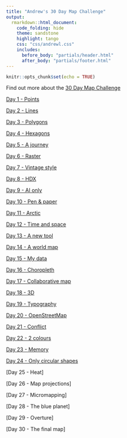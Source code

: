 ```yaml
---
title: "Andrew's 30 Day Map Challenge"
output:
  rmarkdown::html_document:
    code_folding: hide
    theme: sandstone   
    highlight: tango
    css: "css/andrewl.css"
    includes:
      before_body: "partials/header.html"
      after_body: "partials/footer.html"
---
```

```r
knitr::opts_chunk$set(echo = TRUE)
```

Find out more about the [30 Day Map Challenge](https://30daymapchallenge.com/)

[Day 1 - Points](./01-points.html)

[Day 2 - Lines](./02-lines.html)

[Day 3 - Polygons](./03-polygons.html)

[Day 4 - Hexagons](./04-hexagons.html)

[Day 5 - A journey](./05-journey.html)

[Day 6 - Raster](./06-raster.html)

[Day 7 - Vintage style](./07-vintage.html)

[Day 8 - HDX](./08-hdx.html)

[Day 9 - AI only](./09-ai.html)

[Day 10 - Pen & paper](./10-pen-and-paper.html)

[Day 11 - Arctic](./11-arctic.html)

[Day 12 - Time and space](./12-time-space.html)

[Day 13 - A new tool](./13-a-new-tool.html)

[Day 14 - A world map](./14-world-map.html)

[Day 15 - My data](./15-my-data.html)

[Day 16 - Choropleth](./16-choropleth.html)

[Day 17 - Collaborative map](./17-collaborative-map.html)

[Day 18 - 3D](./18-3d.html)

[Day 19 - Typography](./19-typography.html)

[Day 20 - OpenStreetMap](./20-openstreetmap.html)

[Day 21 - Conflict](./21-conflict.html)

[Day 22 - 2 colours](./22-2-colours.html)

[Day 23 - Memory](./23-memory.html)

[Day 24 - Only circular shapes](./24-circular.html)

[Day 25 - Heat]

[Day 26 - Map projections]

[Day 27 - Micromapping]

[Day 28 - The blue planet]

[Day 29 - Overture]

[Day 30 - The final map]
